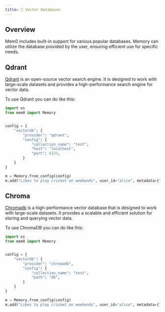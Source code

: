 ```yaml
---
title: 🗄 Vector Databases
---
```


## Overview

Mem0 includes built-in support for various popular databases. Memory can utilize the database provided by the user, ensuring efficient use for specific needs.

<CardGroup>
    <Card title="Qdrant" href="#qdrant"></Card>
    <Card title="Chroma" href="#chroma"></Card>
</CardGroup>


## Qdrant

[Qdrant](https://qdrant.tech/) is an open-source vector search engine. It is designed to work with large-scale datasets and provides a high-performance search engine for vector data.

To use Qdrant you can do like this:

```python
import os
from mem0 import Memory


config = {
    "vectordb": {
        "provider": "qdrant",
        "config": {
            "collection_name": "test",
            "host": "localhost",
            "port": 6333,
        }
    }
}

m = Memory.from_config(config)
m.add("Likes to play cricket on weekends", user_id="alice", metadata={"category": "hobbies"})
```

## Chroma

[Chromadb](https://www.trychroma.com/) is a high-performance vector database that is designed to work with large-scale datasets. It provides a scalable and efficient solution for storing and querying vector data.

To use ChromaDB you can do like this:

```python
import os
from mem0 import Memory


config = {
    "vectordb": {
        "provider": "chromadb",
        "config": {
            "collection_name": "test",
            "path": "db",
        }
    }
}

m = Memory.from_config(config)
m.add("Likes to play cricket on weekends", user_id="alice", metadata={"category": "hobbies"})
```
